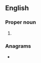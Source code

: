 ==English==

===Proper noun===
{{en-proper noun}}

# {{abbreviation of|Oaxaca|lang=en}}

===Anagrams===
* {{anagrams|en|a=aox|-axo-|AOX|axo-|oxa-}}